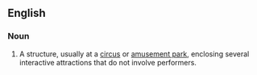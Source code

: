 
== English ==
===Noun===
{{en-noun}}
# A structure, usually at a [[circus]] or [[amusement park]], enclosing several interactive attractions that do not involve performers.